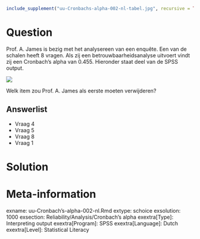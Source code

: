 ```r
include_supplement("uu-Cronbachs-alpha-002-nl-tabel.jpg", recursive = TRUE)
```



Question
========
  
Prof. A. James is bezig met het analysereen van een enquête. Een van de schalen heeft 8 vragen. Als zij een betrouwbaarheidsanalyse uitvoert vindt zij een Cronbach’s alpha van 0.455. Hieronder staat deel van de SPSS output. 

![](uu-Cronbachs-alpha-002-nl-tabel.jpg)
  
Welk item zou Prof. A. James als eerste moeten verwijderen?

Answerlist
----------
* Vraag 4
* Vraag 5
* Vraag 8
* Vraag 1

Solution
========
  


Meta-information
================
exname: uu-Cronbach's-alpha-002-nl.Rmd
extype: schoice
exsolution: 1000
exsection: Reliability/Analysis/Cronbach's alpha
exextra[Type]: Interpreting output
exextra[Program]: SPSS
exextra[Language]: Dutch
exextra[Level]: Statistical Literacy
